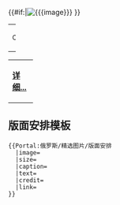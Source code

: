 {{#if:{{{image}}}|[[Image:{{{image}}}|center]] }}
{| class="noprint" width="100%" border="0" style="padding: 0; margin: 0; background-color:transparent"
|width="33%"| <center> <small>Credit: {{{credit}}}</small> </center>
|}
{{{text}}}
{| class="noprint" width="100%"  border="0" style="padding: 0; margin: 0; background-color:transparent"
|-
| width="33%"| <div style="text-align:left;">'''[[{{{link}}}|详细...]]'''</div> || 
|}<noinclude>

== 版面安排模板 ==
<pre>
{{Portal:俄罗斯/精选图片/版面安排
  |image=
  |size=
  |caption=
  |text=
  |credit=
  |link=
}}
</pre>
</noinclude>